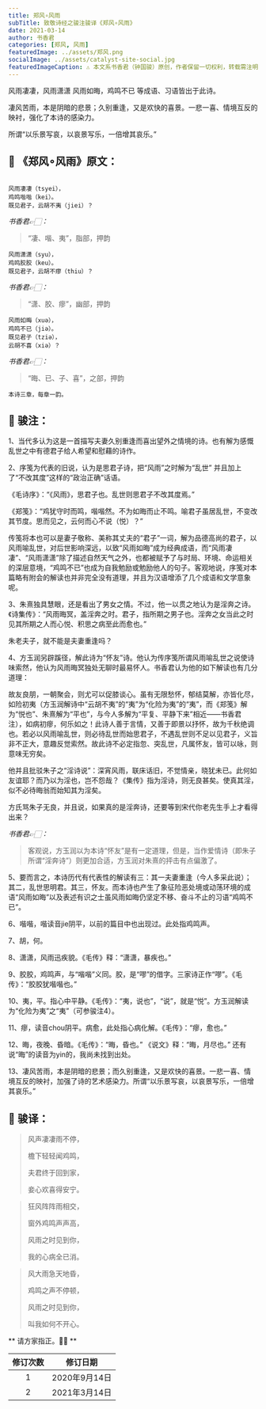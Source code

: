 ```yaml
---
title: 郑风∘风雨
subTitle: 致敬诗经之骏注骏译《郑风∘风雨》 
date: 2021-03-14 
author: 书香君
categories: [郑风, 风雨]
featuredImage: ../assets/郑风.png
socialImage: ../assets/catalyst-site-social.jpg
featuredImageCaption: ⚠️️ 本文系书香君（钟国骏）原创，作者保留一切权利，转载需注明出处。
---
```


风雨凄凄，风雨潇潇
风雨如晦，鸡鸣不已
等成语、习语皆出于此诗。

凄风苦雨，本是阴暗的悲景；久别重逢，又是欢快的喜景。一悲一喜、情境互反的映衬，强化了本诗的感染力。

所谓“以乐景写哀，以哀景写乐，一倍增其哀乐。”

## 🌼 《郑风∘风雨》原文：
```

风雨凄凄（tsyei），
鸡鸣喈喈（kei）。
既见君子，云胡不夷（jiei）？

```
*书香君👉🏻：* 

> “凄、喈、夷”，脂部，押韵

```
风雨潇潇（syu），
鸡鸣胶胶（keu）。
既见君子，云胡不瘳（thiu）？

```
*书香君👉🏻：* 

> “潇、胶、瘳”，幽部，押韵

```
风雨如晦（xuə），
鸡鸣不已（jiə）。
既见君子（tziə），
云胡不喜（xiə）？

```
*书香君👉🏻：* 

> “晦、已、子、喜”，之部，押韵

```
本诗三章，每章一韵。

```
## 🍁️ 骏注：

1、当代多认为这是一首描写夫妻久别重逢而喜出望外之情境的诗。也有解为感慨乱世之中有德君子给人希望和慰藉的诗作。

2、序笺为代表的旧说，认为是思君子诗，把“风雨”之时解为“乱世” 并且加上了“不改其度”这样的“政治正确”话语。

《毛诗序》：“《风雨》，思君子也。乱世则思君子不改其度焉。”

《郑笺》：“鸡犹守时而鸣，喈喈然。不为如晦而止不鸣。喻君子虽居乱世，不变改其节度。思而见之，云何而心不说（悦）？”

传笺将本也可以是妻子敬称、美称其丈夫的“君子”一词，解为品德高尚的君子，以风雨喻乱世，对后世影响深远，以致“风雨如晦”成为经典成语，而“风雨凄凄”、“风雨潇潇”除了描述自然天气之外，也都被赋予了与时局、环境、命运相关的深层意境，“鸡鸣不已”也成为自我勉励或勉励他人的句子。客观地说，序笺对本篇略有附会的解读也并非完全没有道理，并且为汉语增添了几个成语和文学意象呢。

3、朱熹独具慧眼，还是看出了男女之情。不过，他一以贯之地认为是淫奔之诗。《诗集传》：“风雨晦冥，盖淫奔之时。君子，指所期之男子也。淫奔之女当此之时见其所期之人而心悦、积思之病至此而愈也。”

朱老夫子，就不能是夫妻重逢吗？

4、方玉润另辟蹊径，解此诗为“怀友”诗。他认为传序笺所谓风雨喻乱世之说使诗味索然，他认为风雨晦冥独处无聊时最易怀人。书香君认为他的如下解读也有几分道理：

故友良朋，一朝聚会，则尤可以促膝谈心。虽有无限愁怀，郁结莫解，亦皆化尽，如险初夷（方玉润解诗中“云胡不夷”的“夷”为“化险为夷”的“夷”，而《郑笺》解为“悦也”、朱熹解为“平也”，与今人多解为“平复、平静下来”相近——书香君注），如病初瘳，何乐如之！此诗人善于言情，又善于即景以抒怀，故为千秋绝调也。若必以风雨喻乱世，则必待乱世而始思君子，不遇乱世则不足以见君子，义旨非不正大，意趣反觉索然。故此诗不必定指忽、突乱世，凡属怀友，皆可以咏，则意味无穷矣。

他并且批驳朱子之“淫诗说”：深宵风雨，联床话旧，不觉情亲，晓犹未已。此何如友谊耶？而乃以为淫也，岂不怨哉？《集传》指为淫诗，则无良甚矣。使真其淫，似不必待晦翁而始知其为淫矣。

方氏骂朱子无良，并且说，如果真的是淫奔诗，还要等到宋代你老先生手上才看得出来？

*书香君👉🏻：* 

> 客观说，方玉润以为本诗“怀友”是有一定道理，但是，当作爱情诗（即朱子所谓“淫奔诗”）则更加合适，方玉润对朱熹的抨击有点偏激了。

5、要而言之，本诗历代有代表性的解读有三：其一夫妻重逢（今人多采此说）；其二，乱世思明君。其三，怀友。而本诗也产生了象征险恶处境或动荡环境的成语“风雨如晦”以及表述有识之士虽风雨如晦仍坚定不移、奋斗不止的习语“鸡鸣不已”。

6、喈喈，喈读音jie阴平，以前的篇目中也出现过。此处指鸡鸣声。

7、胡，何。

8、潇潇，风雨迅疾貌。《毛传》释：“潇潇，暴疾也。”

9、胶胶，鸡鸣声，与“喈喈”义同。胶，是“嘐”的借字。三家诗正作“嘐”。《毛传》：“胶胶犹喈喈也。”

10、夷，平。指心中平静。《毛传》：“夷，说也”，“说”，就是“悦”。方玉润解读为“化险为夷”之“夷”（可参骏注4）。

11、瘳，读音chou阴平。病愈，此处指心病化解。《毛传》：“瘳，愈也。”

12、晦，夜晚、昏暗。《毛传》：“晦，昏也。”
《说文》释：“晦，月尽也。”
还有说“晦”的读音为yin的，我尚未找到出处。

13、凄风苦雨，本是阴暗的悲景；而久别重逢，又是欢快的喜景。一悲一喜、情境互反的映衬，加强了诗的艺术感染力。所谓“以乐景写哀，以哀景写乐，一倍增其哀乐。”

## 🍁️ 骏译：

> 风声凄凄雨不停，
> 
> 檐下轻轻闻鸡鸣，
> 
> 夫君终于回到家，
> 
> 妾心欢喜得安宁。

> 狂风阵阵雨相交，
> 
> 窗外鸡鸣声声高，
> 
> 风雨之时见到你，
> 
> 我的心病全已消。

> 风大雨急天地昏，
> 
> 鸡鸣之声不停顿，
> 
> 风雨之时见到你，
> 
> 叫我如何不开心。

** 请方家指正。🙏🏻 **

| 修订次数      | 修订日期 | 
|   :----: |    :----:   | 
| 1    | 2020年9月14日       | 
| 2    | 2021年3月14日       | 
